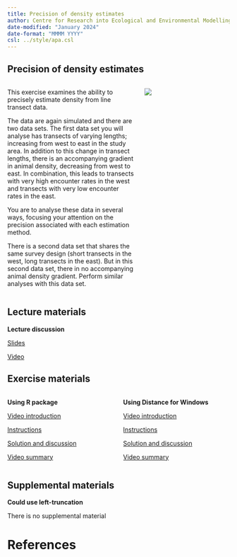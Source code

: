 ```yaml
---
title: Precision of density estimates
author: Centre for Research into Ecological and Environmental Modelling <br> **University of St Andrews**
date-modified: "January 2024"
date-format: "MMMM YYYY"
csl: ../style/apa.csl
---
```


## Precision of density estimates


::: columns

::: {.column width="60%"}
This exercise examines the ability to precisely estimate density from line transect data.

The data are again simulated and there are two data sets.  The first data set you will analyse has transects of varying lengths; increasing from west to east in the study area.  In addition to this change in transect lengths, there is an accompanying gradient in animal density, decreasing from west to east.  In combination, this leads to transects with very high encounter rates in the west and transects with very low encounter rates in the east.

You are to analyse these data in several ways, focusing your attention on the precision associated with each estimation method.

There is a second data set that shares the same survey design (short transects in the west, long transects in the east).  But in this second data set, there in no accompanying animal density gradient.  Perform similar analyses with this data set.
:::

::: {.column width="40%"}
![](precision-unsplash.jpg)

:::

:::

## Lecture materials
::: slide-deck
**Lecture discussion**


::: slides
[Slides](Mod4-2023-precision.pdf)
:::


::: video
[Video](https://youtu.be/G8-b_Uz6WlY)
:::
:::

## Exercise materials

::: columns

::: {.column width="50%"}
::: lab
**Using R package**

::: video
[Video introduction](https://youtu.be/_4RX6P4PB4k)
:::


::: instructions
[Instructions](R-prac/Pr4-instructions.qmd)
:::

::: instructions
[Solution and discussion](R-prac/Prac4_solution.qmd)
:::

::: video
[Video summary](https://youtu.be/_4RX6P4PB4k)
:::


:::
:::

::: {.column width="50%"}

::: lab
**Using Distance for Windows**

::: video
[Video introduction](https://youtu.be/_4RX6P4PB4k)
:::

::: instructions
[Instructions](DistWin-prac/temp.qmd)
:::

::: instructions
[Solution and discussion](DistWin-prac/temp.qmd)
:::

::: video
[Video summary](https://youtu.be/_4RX6P4PB4k)
:::

:::

:::


:::

## Supplemental materials
::: homework
**Could use left-truncation**

::: instructions
There is no supplemental material
:::
:::

# References